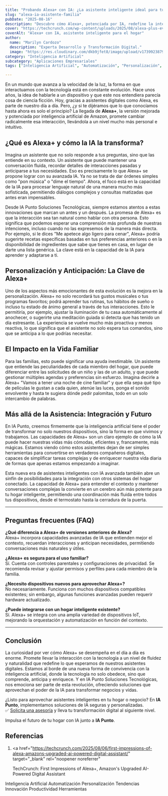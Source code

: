 ```yaml
---
title: "Probando Alexa+ con IA: ¿La asistente inteligente ideal para tu familia?"
slug: "alexa-ia-asistente-familia"
pubDate: "2025-08-16"
description: "Descubre cómo Alexa+, potenciada por IA, redefine la interacción con asistentes inteligentes, ofreciendo personalización avanzada y anticipación de necesidades para la vida familiar."
cover: "https://techcrunch.com/wp-content/uploads/2025/08/alexa-plus-event.png"
coverAlt: "Alexa+ con IA, asistente inteligente para el hogar"
author:
  name: "Marilyn Cardozo"
  description: "Experta Desarrollo y Transformación Digital."
  image: "https://res.cloudinary.com/dkb9jfet8/image/upload/v1739923879/marilyn_s2mi4a.png"
category: "Inteligencia Artificial"
subcategory: "Aplicaciones Empresariales"
tags: ["Inteligencia Artificial", "Automatización", "Personalización", "Tendencias", "Innovación", "Productividad", "Herramientas"]

---
```


En un mundo que avanza a la velocidad de la luz, la forma en que interactuamos con la tecnología está en constante evolución. Hace unos años, la idea de hablarle a un dispositivo y que este nos entendiera parecía cosa de ciencia ficción. Hoy, gracias a asistentes digitales como Alexa, es parte de nuestro día a día. Pero, ¿y si te dijéramos que lo que conocíamos hasta ahora es solo el principio? La llegada de <strong>Alexa+</strong>, la versión mejorada y potenciada por inteligencia artificial de Amazon, promete cambiar radicalmente esa interacción, llevándola a un nivel mucho más personal e intuitivo.

<h2 id="que-es-alexa-y-como-la-ia-la-transforma">
  ¿Qué es Alexa+ y cómo la IA la transforma?
</h2>

Imagina un asistente que no solo responde a tus preguntas, sino que las entiende en su contexto. Un asistente que puede mantener una conversación fluida, recordar detalles de interacciones pasadas y anticiparse a tus necesidades. Eso es precisamente lo que Alexa+ se propone lograr con su avanzada IA. Ya no se trata de dar órdenes simples como "pon música" o "dime el tiempo". Ahora, el foco está en la capacidad de la IA para procesar lenguaje natural de una manera mucho más sofisticada, permitiendo diálogos complejos y consultas matizadas que antes eran impensables.

Desde IA Punto Soluciones Tecnológicas, siempre estamos atentos a estas innovaciones que marcan un antes y un después. La promesa de Alexa+ es que la interacción sea tan natural como hablar con otra persona. Esto significa que podemos esperar una comprensión más profunda de nuestras intenciones, incluso cuando no las expresemos de la manera más directa. Por ejemplo, si le dices "Me apetece algo ligero para cenar", Alexa+ podría sugerirte recetas específicas basadas en tus preferencias anteriores o en la disponibilidad de ingredientes que sabe que tienes en casa, en lugar de darte una lista genérica. La clave está en la capacidad de la IA para aprender y adaptarse a ti.

<h2 id="personalizacion-y-anticipacion-la-clave-de-alexa">
  Personalización y Anticipación: La Clave de Alexa+
</h2>

Uno de los aspectos más emocionantes de esta evolución es la mejora en la personalización. Alexa+ no solo recordará tus gustos musicales o tus programas favoritos; podrá aprender tus rutinas, tus hábitos de sueño o incluso tu estado de ánimo general a través de tus interacciones. Esto le permitiría, por ejemplo, ajustar la iluminación de tu casa automáticamente al anochecer, o sugerirte una meditación guiada si detecta que has tenido un día estresante. La experiencia se vuelve mucho más proactiva y menos reactiva, lo que significa que el asistente no solo espera tus comandos, sino que se anticipa a lo que podrías necesitar.

<h2 id="el-impacto-en-la-vida-familiar">El Impacto en la Vida Familiar</h2>

Para las familias, esto puede significar una ayuda inestimable. Un asistente que entiende las peculiaridades de cada miembro del hogar, que puede diferenciar entre las solicitudes de un niño y las de un adulto, y que puede gestionar múltiples agendas y preferencias sin esfuerzo. Imagina decirle a Alexa+ "Vamos a tener una noche de cine familiar" y que ella sepa qué tipo de películas le gustan a cada quien, atenúe las luces, ponga el sonido envolvente y hasta te sugiera dónde pedir palomitas, todo en un solo intercambio de palabras.

<h2 id="mas-alla-de-la-asistencia-integracion-y-futuro">
  Más allá de la Asistencia: Integración y Futuro
</h2>

En IA Punto, creemos firmemente que la inteligencia artificial tiene el poder de transformar no solo nuestros dispositivos, sino la forma en que vivimos y trabajamos. Las capacidades de Alexa+ son un claro ejemplo de cómo la IA puede hacer nuestras vidas más cómodas, eficientes y, francamente, más mágicas. Estamos viendo cómo estos asistentes dejan de ser simples herramientas para convertirse en verdaderos compañeros digitales, capaces de simplificar tareas complejas y de enriquecer nuestra vida diaria de formas que apenas estamos empezando a imaginar.

Esta nueva era de asistentes inteligentes con IA avanzada también abre un sinfín de posibilidades para la integración con otros sistemas del hogar conectado. La capacidad de Alexa+ para entender el contexto y mantener conversaciones complejas la convierte en un cerebro aún más potente para tu hogar inteligente, permitiendo una coordinación más fluida entre todos tus dispositivos, desde el termostato hasta la cerradura de la puerta.

---

## Preguntas frecuentes (FAQ)

**¿Qué diferencia a Alexa+ de versiones anteriores de Alexa?**  
Alexa+ incorpora capacidades avanzadas de IA que entienden mejor el contexto, recuerdan interacciones y anticipan necesidades, permitiendo conversaciones más naturales y útiles.

**¿Alexa+ es segura para el uso familiar?**  
Sí. Cuenta con controles parentales y configuraciones de privacidad. Se recomienda revisar y ajustar permisos y perfiles para cada miembro de la familia.

**¿Necesito dispositivos nuevos para aprovechar Alexa+?**  
No necesariamente. Funciona con muchos dispositivos compatibles existentes; sin embargo, algunas funciones avanzadas pueden requerir hardware actualizado.

**¿Puede integrarse con un hogar inteligente existente?**  
Sí. Alexa+ se integra con una amplia variedad de dispositivos IoT, mejorando la orquestación y automatización en función del contexto.

---

<h2 id="conclusion">Conclusión</h2>

La curiosidad por ver cómo Alexa+ se desempeña en el día a día es enorme. Promete llevar la interacción con la tecnología a un nivel de fluidez y naturalidad que redefine lo que esperamos de nuestros asistentes digitales. Estamos al borde de una nueva forma de convivencia con la inteligencia artificial, donde la tecnología no solo obedece, sino que comprende, anticipa y enriquece. Y en IA Punto Soluciones Tecnológicas, nos emociona ser parte de esta revolución, ofreciendo soluciones que aprovechan el poder de la IA para transformar negocios y vidas.

¿Listo para aprovechar asistentes inteligentes en tu hogar o negocio?
En **IA Punto**, implementamos soluciones de IA seguras y personalizadas.  
✅ <a href="https://www.iapunto.com/contacto" target="_blank" rel="noopener noreferrer">Solicita una asesoría</a> y lleva tu transformación digital al siguiente nivel.

Impulsa el futuro de tu hogar con IA junto a **IA Punto**.

<h2 id="referencias">Referencias</h2>

1. <a
     href="https://techcrunch.com/2025/08/06/first-impressions-of-alexa-amazons-upgraded-ai-powered-digital-assistant/"
     target="_blank"
     rel="noopener noreferrer"
   >
     TechCrunch: First Impressions of Alexa+, Amazon's Upgraded AI-Powered
     Digital Assistant
   </a>

<div class="flex flex-wrap gap-2 mt-8">
  <span class="inline-block px-3 py-1 bg-primary-100 text-primary-700 text-xs font-semibold rounded-full shadow-sm">Inteligencia Artificial</span>
  <span class="inline-block px-3 py-1 bg-primary-100 text-primary-700 text-xs font-semibold rounded-full shadow-sm">Automatización</span>
  <span class="inline-block px-3 py-1 bg-primary-100 text-primary-700 text-xs font-semibold rounded-full shadow-sm">Personalización</span>
  <span class="inline-block px-3 py-1 bg-primary-100 text-primary-700 text-xs font-semibold rounded-full shadow-sm">Tendencias</span>
  <span class="inline-block px-3 py-1 bg-primary-100 text-primary-700 text-xs font-semibold rounded-full shadow-sm">Innovación</span>
  <span class="inline-block px-3 py-1 bg-primary-100 text-primary-700 text-xs font-semibold rounded-full shadow-sm">Productividad</span>
  <span class="inline-block px-3 py-1 bg-primary-100 text-primary-700 text-xs font-semibold rounded-full shadow-sm">Herramientas</span>
</div>
